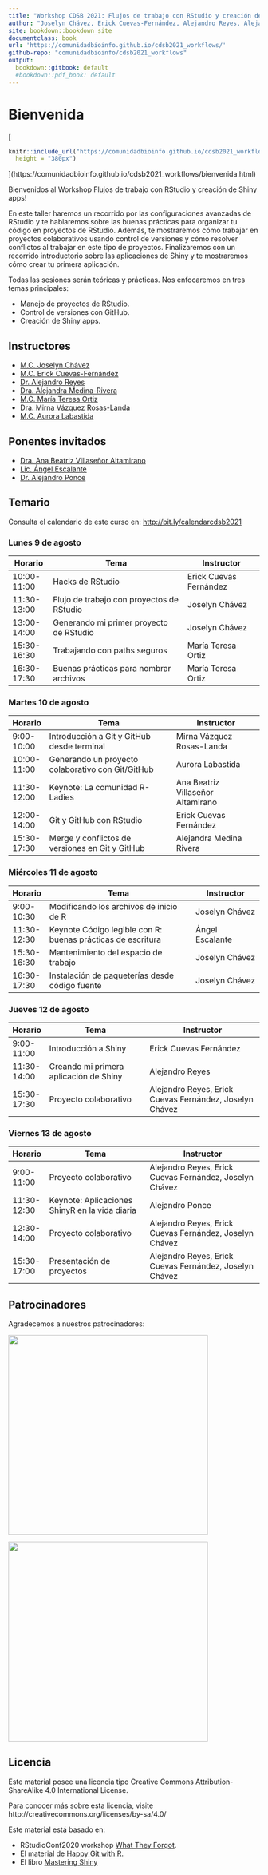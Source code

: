 ```yaml
---
title: "Workshop CDSB 2021: Flujos de trabajo con RStudio y creación de Shiny apps"
author: "Joselyn Chávez, Erick Cuevas-Fernández, Alejandro Reyes, Alejandra Medina-Rivera, María Teresa Ortiz, Mirna Vázquez Rosas-Landa, Aurora Labastida, Ángel Escalante, Alejandro Ponce."
site: bookdown::bookdown_site
documentclass: book
url: 'https://comunidadbioinfo.github.io/cdsb2021_workflows/'
github-repo: "comunidadbioinfo/cdsb2021_workflows"
output:
  bookdown::gitbook: default
  #bookdown::pdf_book: default
---
```


# Bienvenida {-}

[
```r
knitr::include_url("https://comunidadbioinfo.github.io/cdsb2021_workflows/bienvenida.html",
  height = "380px")
```
](https://comunidadbioinfo.github.io/cdsb2021_workflows/bienvenida.html)


Bienvenidos al Workshop Flujos de trabajo con RStudio y creación de Shiny apps! 

<p align="justify">
En este taller haremos un recorrido por las configuraciones avanzadas de RStudio y te hablaremos sobre las buenas prácticas para organizar tu código en proyectos de RStudio. Además, te mostraremos cómo trabajar en proyectos colaborativos usando control de versiones y cómo resolver conflictos al trabajar en este tipo de proyectos. Finalizaremos con un recorrido introductorio sobre las aplicaciones de Shiny y te mostraremos cómo crear tu primera aplicación. 

Todas las sesiones serán teóricas y prácticas. Nos enfocaremos en tres temas principales: 
</p>

-	Manejo de proyectos de RStudio.
-	Control de versiones con GitHub.
-	Creación de Shiny apps.

## Instructores

- [M.C. Joselyn Chávez](https://comunidadbioinfo.github.io/es/authors/josschavezf/)
- [M.C. Erick Cuevas-Fernández](https://comunidadbioinfo.github.io/es/authors/erickcufe/)
- [Dr. Alejandro Reyes](https://comunidadbioinfo.github.io/es/authors/areyes/)
- [Dra. Alejandra Medina-Rivera](https://comunidadbioinfo.github.io/es/authors/amedina/)
- [M.C. María Teresa Ortiz](https://comunidadbioinfo.github.io/es/authors/mteresa/)
- [Dra. Mirna Vázquez Rosas-Landa](https://comunidadbioinfo.github.io/es/authors/mirnavrl/)
- [M.C. Aurora Labastida](https://comunidadbioinfo.github.io/es/authors/alabasti/)

## Ponentes invitados

- [Dra. Ana Beatriz Villaseñor Altamirano](https://comunidadbioinfo.github.io/es/authors/anab/)
- [Lic. Ángel Escalante](https://comunidadbioinfo.github.io/es/authors/aescalante/)
- [Dr. Alejandro Ponce](https://comunidadbioinfo.github.io/es/authors/aponce/)

## Temario 

Consulta el calendario de este curso en: <http://bit.ly/calendarcdsb2021>

### Lunes 9 de agosto

| Horario     | Tema                                      | Instructor             |
|-------------|-------------------------------------------|------------------------|
| 10:00-11:00 | Hacks de RStudio                          | Erick Cuevas Fernández |
| 11:30-13:00 | Flujo de trabajo con proyectos de RStudio | Joselyn Chávez         |
| 13:00-14:00 | Generando mi primer proyecto de RStudio   | Joselyn Chávez         |
| 15:30-16:30 | Trabajando con paths seguros              | María Teresa Ortiz     |
| 16:30-17:30 | Buenas prácticas para nombrar archivos    | María Teresa Ortiz     |

### Martes 10 de agosto

| Horario     | Tema                                              | Instructor                        |
|-------------|---------------------------------------------------|-----------------------------------|
| 9:00-10:00  | Introducción a Git y GitHub desde terminal        | Mirna Vázquez Rosas-Landa         |
| 10:00-11:00 | Generando un proyecto colaborativo con Git/GitHub | Aurora Labastida                  |
| 11:30-12:00 | Keynote: La comunidad R-Ladies                    | Ana Beatriz Villaseñor Altamirano |
| 12:00-14:00 | Git y GitHub con RStudio                          | Erick Cuevas Fernández            |
| 15:30-17:30 | Merge y conflictos de versiones en Git y GitHub   | Alejandra Medina Rivera           |

### Miércoles 11 de agosto

| Horario     | Tema                                                | Instructor              |
|-------------|-----------------------------------------------------|-------------------------|
| 9:00-10:30  | Modificando los archivos de inicio de R             | Joselyn Chávez          |
| 11:30-12:30 | Keynote Código legible con R: buenas prácticas de escritura | Ángel Escalante         |
| 15:30-16:30 | Mantenimiento del espacio de trabajo                | Joselyn Chávez          |
| 16:30-17:30 | Instalación de paqueterías desde código fuente      | Joselyn Chávez          |

### Jueves 12 de agosto

| Horario     | Tema                                            | Instructor                                              |
|-------------|-------------------------------------------------|---------------------------------------------------------|
| 9:00-11:00  | Introducción a Shiny                            | Erick Cuevas Fernández                                  |
| 11:30-14:00 | Creando mi primera aplicación de Shiny          | Alejandro Reyes                                         |
| 15:30-17:30 | Proyecto colaborativo                           | Alejandro Reyes, Erick Cuevas Fernández, Joselyn Chávez |

### Viernes 13 de agosto

| Horario     | Tema                                            | Instructor                                              |
|-------------|-------------------------------------------------|---------------------------------------------------------|
| 9:00-11:00  | Proyecto colaborativo                           | Alejandro Reyes, Erick Cuevas Fernández, Joselyn Chávez |
| 11:30-12:30 | Keynote: Aplicaciones ShinyR en la vida diaria  | Alejandro Ponce                                         |
| 12:30-14:00 | Proyecto colaborativo                           | Alejandro Reyes, Erick Cuevas Fernández, Joselyn Chávez |
| 15:30-17:00 | Presentación de proyectos                       | Alejandro Reyes, Erick Cuevas Fernández, Joselyn Chávez |

## Patrocinadores

Agradecemos a nuestros patrocinadores:

<a href="https://comunidadbioinfo.github.io/es/post/cs_and_s_event_fund_award/#.YJH-wbVKj8A"><img src="https://comunidadbioinfo.github.io/post/2021-01-27-cs_and_s_event_fund_award/spanish_cs_and_s_award.jpeg" width="400px" align="center"/></a>

<a href="https://www.r-consortium.org/"><img src="https://www.r-consortium.org/wp-content/uploads/sites/13/2016/09/RConsortium_Horizontal_Pantone.png" width="400px" align="center"/></a>

## Licencia

Este material posee una licencia tipo Creative Commons Attribution-ShareAlike 4.0 International License. 

Para conocer más sobre esta licencia, visite http://creativecommons.org/licenses/by-sa/4.0/

Este material está basado en:

- RStudioConf2020 workshop [What They Forgot](https://rstd.io/wtf-2020-rsc).
- El material de [Happy Git with R](https://happygitwithr.com).
- El libro [Mastering Shiny](https://mastering-shiny.org)

